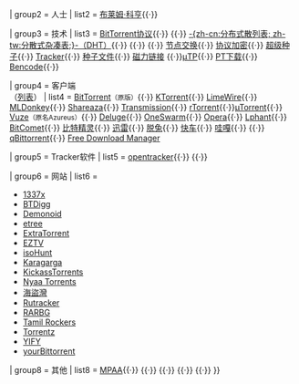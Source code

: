 {{Navbox
| name     = BitTorrent
| title    = [[BitTorrent (协议)|BitTorrent协议]]<small>（[[:Category:BitTorrent|分类]]）</small>
| state    = collapsed
| image = [[File:BitRocket torrent.png|90px|右]]
| listclass = hlist
| group1   = 公司
| list1    = [[BitTorrent (公司)|BitTorrent公司]]{{·}} {{Tsl|en|Vuze|Vuze公司}}

| group2   = 人士
| list2    = [[布莱姆·科亨]]{{·}} {{link-en|Ashwin Navin}}

| group3   = 技术
| list3    = [[BitTorrent (协议)|BitTorrent协议]]{{·}} {{link-en|Broadcatching}}{{·}} [[分散式杂凑表|-{zh-cn:分布式散列表; zh-tw:分散式杂凑表;}-（DHT）]]{{·}} {{Link-en|BitTorrent DNA|BitTorrent DNA|DNA}}{{·}} {{Tsl|en|BitTorrent#Indexing|BitTorrent索引}}{{·}} [[节点交换]]{{·}} [[BitTorrent协议加密|协议加密]]{{·}} [[超级种子]]{{·}} [[BitTorrent tracker|Tracker]]{{·}} [[种子文件]]{{·}} [[磁力链接]] {{·}}[[Micro Transport Protocol|µTP]]{{·}} [[PT下载]]{{·}} [[Bencode]]{{·}}{{Tsl|en|Glossary of BitTorrent terms|用语（BitTorrent）}}

| group4   = 客户端<br />（[[BitTorrent客户端|列表]]）
| list4    = [[BitTorrent (软件)|BitTorrent]]<small>（原版）</small>{{·}} [[KTorrent]]{{·}} [[LimeWire]]{{·}} [[MLDonkey]]{{·}} [[Shareaza]]{{·}} [[Transmission]]{{·}} [[rTorrent]]{{·}}[[µTorrent]]{{·}} [[Vuze]]<small>（原名Azureus）</small>{{·}} [[Deluge]]{{·}} [[OneSwarm]]{{·}} [[Opera]]{{·}} [[Lphant]]{{·}} [[BitComet]]{{·}} [[比特精灵]]{{·}} [[迅雷]]{{·}} [[脱兔]]{{·}} [[快车]]{{·}} [[哇嘎]]{{·}} {{Tsl|en|BitTornado}}{{·}} [[qBittorrent]]{{·}} [[Free Download Manager]]

| group5   = Tracker软件
| list5    = [[opentracker]]{{·}} {{Tsl|en|PeerTracker}}{{·}} {{Tsl|en|XBT Tracker}}

| group6   = 网站
| list6    = 
* [[1337x]]
* [[BTDigg]]
* [[Demonoid]]
* [[etree]]
* [[ExtraTorrent]]
* [[EZTV]]
* [[isoHunt]]
* [[Karagarga]]
* [[KickassTorrents]]
* [[Nyaa Torrents]]
* [[海盜灣]]
* [[Rutracker.org|Rutracker]]
* [[RARBG]]
* [[Tamil Rockers]]
* [[Torrentz]]
* [[YIFY]]
* [[yourBittorrent]]

| group8   = 其他
| list8    = [[美国电影协会|MPAA]]{{·}} {{Tsl|en|aXXo}}{{·}} {{Tsl|en|BitTorrent Open Source License}}{{·}} {{Tsl|en|Peer Media Technologies}}{{·}} {{Tsl|en|TorrentFreak}}{{·}} {{Tsl|en|Slyck.com}}
}}<noinclude>{{模板文件}}
<!-- 请将模板的分类与跨语言连结增加在 /doc 子页面 -->
</noinclude>